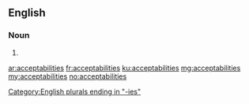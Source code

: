 ==English==

===Noun===
{{head|en|noun plural form}}

# {{plural of|acceptability|lang=en}}

[[Category:English plurals ending in "-ies"]]

[[ar:acceptabilities]]
[[fr:acceptabilities]]
[[ku:acceptabilities]]
[[mg:acceptabilities]]
[[my:acceptabilities]]
[[no:acceptabilities]]